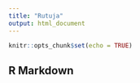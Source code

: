 ```yaml
---
title: "Rutuja"
output: html_document
---
```


```r
knitr::opts_chunk$set(echo = TRUE)
```

## R Markdown

